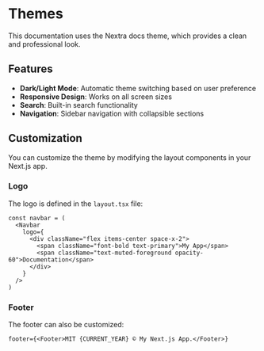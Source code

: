 # Themes

This documentation uses the Nextra docs theme, which provides a clean and professional look.

## Features

- **Dark/Light Mode**: Automatic theme switching based on user preference
- **Responsive Design**: Works on all screen sizes
- **Search**: Built-in search functionality
- **Navigation**: Sidebar navigation with collapsible sections

## Customization

You can customize the theme by modifying the layout components in your Next.js app.

### Logo

The logo is defined in the `layout.tsx` file:

```tsx
const navbar = (
  <Navbar
    logo={
      <div className="flex items-center space-x-2">
        <span className="font-bold text-primary">My App</span>
        <span className="text-muted-foreground opacity-60">Documentation</span>
      </div>
    }
  />
)
```

### Footer

The footer can also be customized:

```tsx
footer={<Footer>MIT {CURRENT_YEAR} © My Next.js App.</Footer>}
```